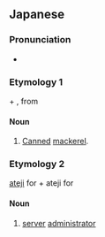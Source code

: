 ==Japanese==
{{ja-kanjitab|鯖|缶}}

===Pronunciation===
* {{a|Common accent}} {{ja-accent-common|heiban|さ|ばかん|sàbákáń}}

===Etymology 1===
{{m|ja|鯖||mackerel|tr=saba|sc=Jpan}} + {{m|ja|缶||can|tr=kan|sc=Jpan}}, from {{m|ja|缶詰||canned food|tr=kanzume|sc=Jpan}}

====Noun====
{{ja-noun|さばかん}}
# [[can|Canned]] [[mackerel]].

===Etymology 2===
{{m|ja|鯖||mackerel|tr=saba|sc=Jpan}} [[w:ateji|ateji]] for {{m|ja|サーバー||server|tr=sābā|sc=Jpan}} + {{m|ja|缶||can|tr=kan|sc=Jpan}} ateji for {{m|ja|管理者||administrator|tr=kanrisha|sc=Jpan}}

====Noun====
{{ja-noun|さばかん}}
# {{lb|ja|slang|computing|sort=さばかん}} [[server]] [[administrator]]